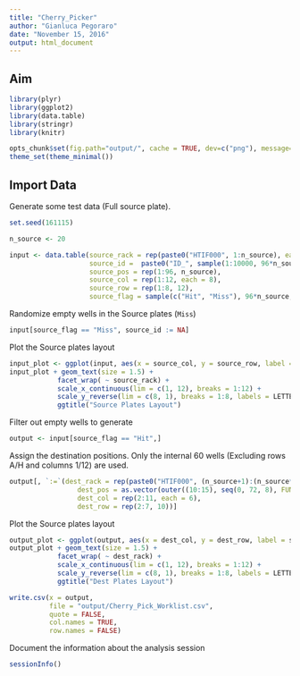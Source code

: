 ```yaml
---
title: "Cherry_Picker"
author: "Gianluca Pegoraro"
date: "November 15, 2016"
output: html_document
---
```

## Aim

```r
library(plyr)
library(ggplot2)
library(data.table)
library(stringr)
library(knitr)
```

```r
opts_chunk$set(fig.path="output/", cache = TRUE, dev=c("png"), message=FALSE, warning=FALSE)
theme_set(theme_minimal())
```

## Import Data

Generate some test data (Full source plate). 
```r
set.seed(161115)

n_source <- 20

input <- data.table(source_rack = rep(paste0("HTIF000", 1:n_source), each = 96),
                    source_id =  paste0("ID_", sample(1:10000, 96*n_source)),
                    source_pos = rep(1:96, n_source),
                    source_col = rep(1:12, each = 8),
                    source_row = rep(1:8, 12),
                    source_flag = sample(c("Hit", "Miss"), 96*n_source, replace = TRUE, prob = c(0.35, 0.65)))
```

Randomize empty wells in the Source plates (`Miss`)
```r
input[source_flag == "Miss", source_id := NA]
```

Plot the Source plates layout
```r
input_plot <- ggplot(input, aes(x = source_col, y = source_row, label = source_id))
input_plot + geom_text(size = 1.5) +
            facet_wrap( ~ source_rack) +
            scale_x_continuous(lim = c(1, 12), breaks = 1:12) +
            scale_y_reverse(lim = c(8, 1), breaks = 1:8, labels = LETTERS[1:8]) +
            ggtitle("Source Plates Layout")
```

Filter out empty wells to generate 
```r
output <- input[source_flag == "Hit",]
```

Assign the destination positions. Only the internal 60 wells (Excluding rows A/H and columns 1/12) are used. 
```r
output[, `:=`(dest_rack = rep(paste0("HTIF000", (n_source+1):(n_source*4)), each = 60),
                 dest_pos = as.vector(outer((10:15), seq(0, 72, 8), FUN = "+")),
                 dest_col = rep(2:11, each = 6),
                 dest_row = rep(2:7, 10))]
```

Plot the Source plates layout
```r
output_plot <- ggplot(output, aes(x = dest_col, y = dest_row, label = source_id))
output_plot + geom_text(size = 1.5) +
            facet_wrap( ~ dest_rack) +
            scale_x_continuous(lim = c(1, 12), breaks = 1:12) +
            scale_y_reverse(lim = c(8, 1), breaks = 1:8, labels = LETTERS[1:8]) +
            ggtitle("Dest Plates Layout")
```

```r
write.csv(x = output, 
          file = "output/Cherry_Pick_Worklist.csv", 
          quote = FALSE, 
          col.names = TRUE,
          row.names = FALSE)
```
Document the information about the analysis session
```r
sessionInfo()
```